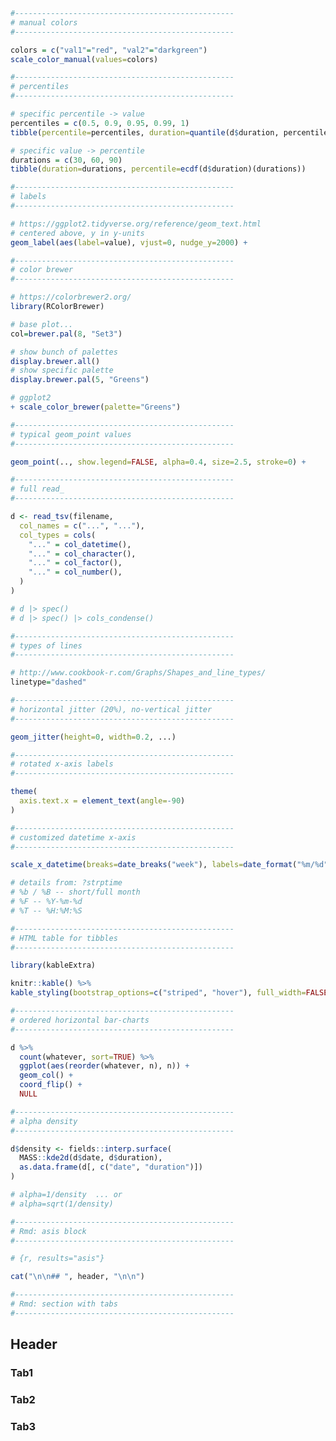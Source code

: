 
```r

#-------------------------------------------------
# manual colors
#-------------------------------------------------

colors = c("val1"="red", "val2"="darkgreen")
scale_color_manual(values=colors)

#-------------------------------------------------
# percentiles
#-------------------------------------------------

# specific percentile -> value
percentiles = c(0.5, 0.9, 0.95, 0.99, 1)
tibble(percentile=percentiles, duration=quantile(d$duration, percentiles))

# specific value -> percentile
durations = c(30, 60, 90)
tibble(duration=durations, percentile=ecdf(d$duration)(durations))

#-------------------------------------------------
# labels
#-------------------------------------------------

# https://ggplot2.tidyverse.org/reference/geom_text.html
# centered above, y in y-units
geom_label(aes(label=value), vjust=0, nudge_y=2000) +

#-------------------------------------------------
# color brewer
#-------------------------------------------------

# https://colorbrewer2.org/
library(RColorBrewer)

# base plot...
col=brewer.pal(8, "Set3")

# show bunch of palettes
display.brewer.all()
# show specific palette
display.brewer.pal(5, "Greens")

# ggplot2
+ scale_color_brewer(palette="Greens")

#-------------------------------------------------
# typical geom_point values
#-------------------------------------------------

geom_point(.., show.legend=FALSE, alpha=0.4, size=2.5, stroke=0) +

#-------------------------------------------------
# full read_
#-------------------------------------------------

d <- read_tsv(filename,
  col_names = c("...", "..."),
  col_types = cols(
    "..." = col_datetime(),
    "..." = col_character(),
    "..." = col_factor(),
    "..." = col_number(),
  )
)

# d |> spec()
# d |> spec() |> cols_condense()

#-------------------------------------------------
# types of lines
#-------------------------------------------------

# http://www.cookbook-r.com/Graphs/Shapes_and_line_types/
linetype="dashed"

#-------------------------------------------------
# horizontal jitter (20%), no-vertical jitter
#-------------------------------------------------

geom_jitter(height=0, width=0.2, ...)

#-------------------------------------------------
# rotated x-axis labels
#-------------------------------------------------

theme(
  axis.text.x = element_text(angle=-90)
)

#-------------------------------------------------
# customized datetime x-axis
#-------------------------------------------------

scale_x_datetime(breaks=date_breaks("week"), labels=date_format("%m/%d"))

# details from: ?strptime
# %b / %B -- short/full month
# %F -- %Y-%m-%d
# %T -- %H:%M:%S

#-------------------------------------------------
# HTML table for tibbles
#-------------------------------------------------

library(kableExtra)

knitr::kable() %>%
kable_styling(bootstrap_options=c("striped", "hover"), full_width=FALSE, position="left")

#-------------------------------------------------
# ordered horizontal bar-charts
#-------------------------------------------------

d %>%
  count(whatever, sort=TRUE) %>%
  ggplot(aes(reorder(whatever, n), n)) +
  geom_col() +
  coord_flip() +
  NULL

#-------------------------------------------------
# alpha density
#-------------------------------------------------

d$density <- fields::interp.surface(
  MASS::kde2d(d$date, d$duration),
  as.data.frame(d[, c("date", "duration")])
)

# alpha=1/density  ... or
# alpha=sqrt(1/density)

#-------------------------------------------------
# Rmd: asis block
#-------------------------------------------------

# {r, results="asis"}

cat("\n\n## ", header, "\n\n")

#-------------------------------------------------
# Rmd: section with tabs
#-------------------------------------------------

```

## Header {.tabset}
### Tab1
### Tab2
### Tab3

